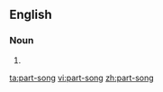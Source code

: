 ==English==

===Noun===
{{en-noun|head=[[part]]-[[song]]}}

# {{alternative spelling of|part song|lang=en}}

[[ta:part-song]]
[[vi:part-song]]
[[zh:part-song]]